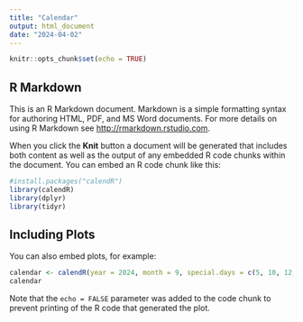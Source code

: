 ```yaml
---
title: "Calendar"
output: html_document
date: "2024-04-02"
---
```


```r
knitr::opts_chunk$set(echo = TRUE)
```

## R Markdown

This is an R Markdown document. Markdown is a simple formatting syntax for authoring HTML, PDF, and MS Word documents. For more details on using R Markdown see <http://rmarkdown.rstudio.com>.

When you click the **Knit** button a document will be generated that includes both content as well as the output of any embedded R code chunks within the document. You can embed an R code chunk like this:

```r
#install.packages("calendR")
library(calendR)
library(dplyr)
library(tidyr)


```

## Including Plots

You can also embed plots, for example:

```r
calendar <- calendR(year = 2024, month = 9, special.days = c(5, 10, 12, 19, 23), special.col = "lightblue",text = c("Hot Chocolate", "Paint and Pass", "", "Event 4", "Event 5"), text.pos = c(5, 10, 12, 19, 23), text.size = 4)
calendar

```

Note that the `echo = FALSE` parameter was added to the code chunk to prevent printing of the R code that generated the plot.

